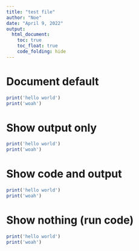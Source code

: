 ```yaml
---
title: "test file"
author: "Noe"
date: "April 9, 2022"
output: 
  html_document:
    toc: true
    toc_float: true
    code_folding: hide
---
```

# Document default
```r
print('hello world')
print('woah')
```
# Show output only

```r
print('hello world')
print('woah')
```
# Show code and output

```r
print('hello world')
print('woah')
```
# Show nothing (run code)
```r
print('hello world')
print('woah')
```

